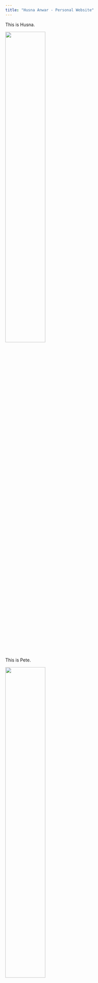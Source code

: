 ```yaml
---
title: "Husna Anwar - Personal Website"
---
```


This is Husna.

<img src="files/john.jpg" style="width:50%">

This is Pete.

<img src="files/pete.jpg" style="width:50%">

They are brothers!

<img src="files/Husna.jpeg" style="width:50%">
